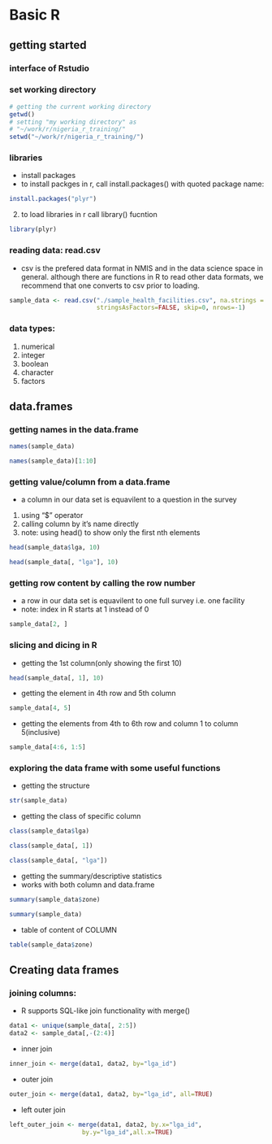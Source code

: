 Basic R
========================================================

getting started
----
### interface of Rstudio

### set working directory 
```r
# getting the current working directory 
getwd()
# setting "my working directory" as 
# "~/work/r/nigeria_r_training/"
setwd("~/work/r/nigeria_r_training/")
```
### libraries
 * install packages
 * to install packges in r, call install.packages() with quoted package name: 
```r
install.packages("plyr")
```   
  2. to load libraries in r call library() fucntion
  
```r
library(plyr)
```
  
### reading data: read.csv
  * csv is the prefered data format in NMIS and in the data science space in general. although there are functions in R to read other data formats, we recommend that one converts to csv prior to loading.  
```r
sample_data <- read.csv("./sample_health_facilities.csv", na.strings = "NA", 
                        stringsAsFactors=FALSE, skip=0, nrows=-1)
```
### data types: 
  1. numerical
  2. integer
  3. boolean
  4. character
  5. factors


data.frames
--------------
### getting names in the data.frame
```r
names(sample_data)
```
```r
names(sample_data)[1:10]
```



### getting value/column from a data.frame
* a column in our data set is equavilent to a question in the survey
 1. using "$" operator
 2. calling column by it's name directly
 3. note: using head() to show only the first nth elements
```r
head(sample_data$lga, 10)

head(sample_data[, "lga"], 10)
```

### getting row content by calling the row number
 * a row in our data set is equavilent to one full survey i.e. one facility
 * note: index in R starts at 1 instead of 0
```r
sample_data[2, ]
```

### slicing and dicing in R

* getting the 1st column(only showing the first 10)
```r
head(sample_data[, 1], 10)
```

* getting the element in 4th row and 5th column
```r
sample_data[4, 5]
```

* getting the elements from 4th to 6th row and column 1 to column 5(inclusive)
```r
sample_data[4:6, 1:5]
```

### exploring the data frame with some useful functions
* getting the structure
```r
str(sample_data)
```

* getting the class of specific column
```r
class(sample_data$lga)

class(sample_data[, 1])

class(sample_data[, "lga"])
```

* getting the summary/descriptive statistics 
* works with both column and data.frame
```r
summary(sample_data$zone)

summary(sample_data)
```

* table of content of COLUMN
```r
table(sample_data$zone)
```

Creating data frames
---------------------

### joining columns:
* R supports SQL-like join functionality with merge()
```r
data1 <- unique(sample_data[, 2:5])
data2 <- sample_data[,-(2:4)]
```

* inner join
```r
inner_join <- merge(data1, data2, by="lga_id")
```

* outer join
```r
outer_join <- merge(data1, data2, by="lga_id", all=TRUE)
```

* left outer join
```r
left_outer_join <- merge(data1, data2, by.x="lga_id",
                    by.y="lga_id",all.x=TRUE)
```


```r

```

